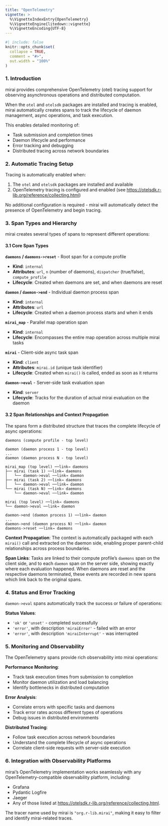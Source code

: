 ```yaml
---
title: "OpenTelemetry"
vignette: >
  %\VignetteIndexEntry{OpenTelemetry}
  %\VignetteEngine{litedown::vignette}
  %\VignetteEncoding{UTF-8}
---
```


```r
#| include: false
knitr::opts_chunk$set(
  collapse = TRUE,
  comment = "#>",
  out.width = "100%"
)
```

### 1. Introduction

mirai provides comprehensive OpenTelemetry (otel) tracing support for observing asynchronous operations and distributed computation.

When the `otel` and `otelsdk` packages are installed and tracing is enabled, mirai automatically creates spans to track the lifecycle of daemon management, async operations, and task execution.

This enables detailed monitoring of:

- Task submission and completion times
- Daemon lifecycle and performance
- Error tracking and debugging
- Distributed tracing across network boundaries

### 2. Automatic Tracing Setup

Tracing is automatically enabled when:

1. The `otel` and `otelsdk` packages are installed and available
2. OpenTelemetry tracing is configured and enabled (see <https://otelsdk.r-lib.org/reference/collecting.html>)

No additional configuration is required - mirai will automatically detect the presence of OpenTelemetry and begin tracing.

### 3. Span Types and Hierarchy

mirai creates several types of spans to represent different operations:

#### 3.1 Core Span Types

**`daemons` / `daemons->reset`** - Root span for a compute profile

- **Kind**: `internal`
- **Attributes**: `url`, `n` (number of daemons), `dispatcher` (true/false), `compute_profile`
- **Lifecycle**: Created when daemons are set, and when daemons are reset

**`daemon` / `daemon->end`** - Individual daemon process span

- **Kind**: `internal` 
- **Attributes**: `url`
- **Lifecycle**: Created when a daemon process starts and when it ends

**`mirai_map`** - Parallel map operation span

- **Kind**: `internal`
- **Lifecycle**: Encompasses the entire map operation across multiple mirai tasks

**`mirai`** - Client-side async task span

- **Kind**: `client`
- **Attributes**: `mirai.id` (unique task identifier)
- **Lifecycle**: Created when `mirai()` is called, ended as soon as it returns

**`daemon->eval`** - Server-side task evaluation span

- **Kind**: `server`
- **Lifecycle**: Tracks for the duration of actual mirai evaluation on the daemon

#### 3.2 Span Relationships and Context Propagation

The spans form a distributed structure that traces the complete lifecycle of async operations:

```
daemons (compute profile - top level)

daemon (daemon process 1 - top level)
...
daemon (daemon process N - top level)

mirai_map (top level) ──link→ daemons
├── mirai (task 1) ──link→ daemons
│   └── daemon->eval ──link→ daemon
├── mirai (task 2) ──link→ daemons
│   └── daemon->eval ──link→ daemon
└── mirai (task N) ──link→ daemons
    └── daemon->eval ──link→ daemon
    
mirai (top level) ──link→ daemons
└── daemon->eval ──link→ daemon

daemon->end (daemon process 1) ──link→ daemon
...
daemon->end (daemon process N) ──link→ daemon
daemons->reset ──link→ daemons
```

**Context Propagation**: The context is automatically packaged with each `mirai()` call and extracted on the daemon side, enabling proper parent-child relationships across process boundaries.

**Span Links**: Tasks are linked to their compute profile's `daemons` span on the client side, and to each `daemon` span on the server side, showing exactly where each evaluation happened. When daemons are reset and the respective daemons terminated, these events are recorded in new spans which link back to the original spans.

### 4. Status and Error Tracking

`daemon->eval` spans automatically track the success or failure of operations:

**Status Values**:

- `'ok'` or `'unset'` - completed successfully
- `'error'`, with description `'miraiError'` - failed with an error
- `'error'`, with description `'miraiInterrupt'` - was interrupted

### 5. Monitoring and Observability

The OpenTelemetry spans provide rich observability into mirai operations:

**Performance Monitoring**:

- Track task execution times from submission to completion
- Monitor daemon utilization and load balancing
- Identify bottlenecks in distributed computation

**Error Analysis**:

- Correlate errors with specific tasks and daemons
- Track error rates across different types of operations
- Debug issues in distributed environments

**Distributed Tracing**:

- Follow task execution across network boundaries
- Understand the complete lifecycle of async operations
- Correlate client-side requests with server-side execution

### 6. Integration with Observability Platforms

mirai's OpenTelemetry implementation works seamlessly with any OpenTelemetry-compatible observability platform, including:

- Grafana
- Pydantic Logfire
- Jaeger
- Any of those listed at <https://otelsdk.r-lib.org/reference/collecting.html>.

The tracer name used by mirai is `"org.r-lib.mirai"`, making it easy to filter and identify mirai-related traces.
